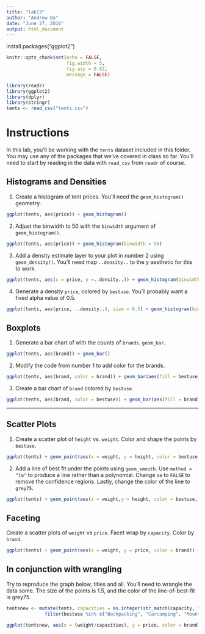 ```yaml
---
title: "lab13"
author: "Andrew Do"
date: "June 27, 2016"
output: html_document
---
```



install.packages("ggplot2")

```r
knitr::opts_chunk$set(echo = FALSE, 
                      fig.width = 5,
                      fig.asp = 0.62,
                      message = FALSE)
```

```r

library(readr)
library(ggplot2)
library(dplyr)
library(stringr)
tents <- read_csv("tents.csv")


```
# Instructions
In this lab, you'll be working with the `tents` dataset included in this folder.  You may use any of the packages that we've covered in class so far.  You'll need to start by reading in the data with `read_csv` from `readr` of course.

## Histograms and Densities
1.  Create a histogram of tent prices.  You'll need the `geom_histogram()` geometry.


```r


ggplot(tents, aes(price)) + geom_histogram()


```


2.  Adjust the binwidth to 50 with the `binwidth` argument of `geom_histogram()`.

```r

ggplot(tents, aes(price)) + geom_histogram(binwidth = 50)

```


3.  Add a density estimate layer to your plot in number 2 using `geom_density()`.  You'll need map `..density..` to the y aesthetic for this to work.

```r

ggplot(tents, aes(x = price, y =..density..)) + geom_histogram(binwidth = 50) + geom_density()

```



4.  Generate a density `price`, colored by `bestuse`.  You'll probably want a fixed alpha value of 0.5.

```r

ggplot(tents, aes(price, ..density..), size = 0.5) + geom_histogram(binwidth = 50, aes(fill = bestuse, alpha = 0.5)) 

```


## Boxplots
1.  Generate a bar chart of with the counts of `brands`. `geom_bar`.

```r

ggplot(tents, aes(brand)) + geom_bar()

```


2.  Modify the code from number 1 to add color for the brands.

```r

ggplot(tents, aes(brand, color = brand)) + geom_bar(aes(fill = bestuse))

```


3.  Create a bar chart of `brand` colored by `bestuse`.

```r

ggplot(tents, aes(brand, color = bestuse)) + geom_bar(aes(fill = brand))

```


---

## Scatter Plots

1.  Create a scatter plot of `height` vs. `weight`.  Color and shape the points by `bestuse`. 

```r

ggplot(tents) + geom_point(aes(x = weight, y = height, color = bestuse, shape = bestuse))

```


2.  Add a line of best fit under the points using `geom_smooth`.  Use `method = "lm"` to produce a line rather than a polynomial.  Change `se` to `FALSE` to remove the confidence regions.  Lastly, change the color of the line to `grey75`.

```r

ggplot(tents) + geom_point(aes(x = weight,y = height, color = bestuse, shape = bestuse)) + geom_smooth(aes(x = weight, y = height), method = "lm", color= 'grey75', se = FALSE)


```



## Faceting

Create a scatter plots of `weight` vs `price`.  Facet wrap by `capacity`.  Color by `brand`.

```r

ggplot(tents) + geom_point(aes(x = weight, y = price, color = brand)) + facet_wrap(~capacity)

```


## In conjunction with wrangling

Try to reproduce the graph below, titles and all.  You'll need to wrangle the data some.  The size of the points is 1.5, and the color of the line-of-best-fit is grey75.

```r
tentsnew <- mutate(tents, capacities = as.integer(str_match(capacity, "[0-9]")))%>%
              filter(bestuse %in% c("Backpacking", "Carcamping", "Mountaineering"))

ggplot(tentsnew, aes(x = (weight/capacities), y = price, color = brand)) + geom_point(size = 1.5) + geom_smooth(aes((weight/capacities), price), inherit.aes = FALSE, method = "lm", se= FALSE, color= 'grey75') 


```




